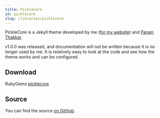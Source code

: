 ```yaml
---
title: PickleCore
id: picklecore
slug: /libraries/picklecore
---
```


PickleCore is a Jekyll theme developed by me ([for my website](https://rdil.rocks)) and [Param Thakkar](https://param.me/).

v1.0.0 was released, and documentation will not be written because it is no longer used by me.
It is relatively easy to look at the code and see how the theme works and can be configured.

## Download

<span class="badge badge--success">RubyGems</span> <a href="https://rubygems.org/gems/picklecore" target="_blank" rel="noopener noreferrer">picklecore</a>

## Source

You can find the source [on GitHub](https://github.com/rdilweb/PickleCore).
